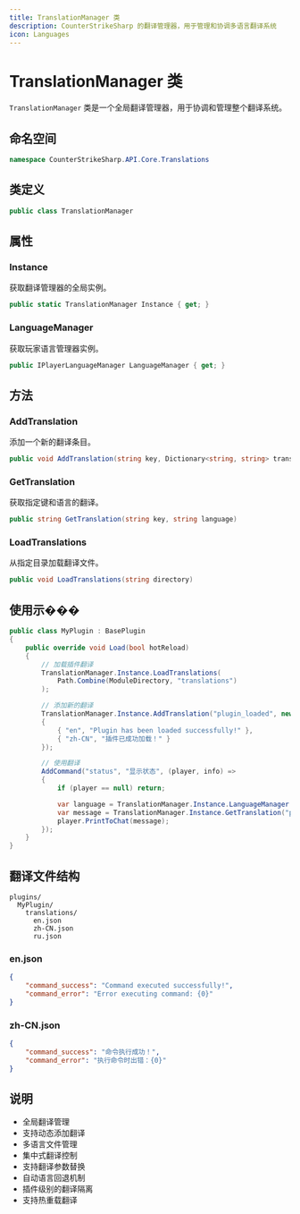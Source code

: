 ```yaml
---
title: TranslationManager 类
description: CounterStrikeSharp 的翻译管理器，用于管理和协调多语言翻译系统
icon: Languages
---
```


# TranslationManager 类

`TranslationManager` 类是一个全局翻译管理器，用于协调和管理整个翻译系统。

## 命名空间

```csharp
namespace CounterStrikeSharp.API.Core.Translations
```

## 类定义

```csharp
public class TranslationManager
```

## 属性

### Instance

获取翻译管理器的全局实例。

```csharp
public static TranslationManager Instance { get; }
```

### LanguageManager

获取玩家语言管理器实例。

```csharp
public IPlayerLanguageManager LanguageManager { get; }
```

## 方法

### AddTranslation

添加一个新的翻译条目。

```csharp
public void AddTranslation(string key, Dictionary<string, string> translations)
```

### GetTranslation

获取指定键和语言的翻译。

```csharp
public string GetTranslation(string key, string language)
```

### LoadTranslations

从指定目录加载翻译文件。

```csharp
public void LoadTranslations(string directory)
```

## 使用示���

```csharp
public class MyPlugin : BasePlugin
{
    public override void Load(bool hotReload)
    {
        // 加载插件翻译
        TranslationManager.Instance.LoadTranslations(
            Path.Combine(ModuleDirectory, "translations")
        );

        // 添加新的翻译
        TranslationManager.Instance.AddTranslation("plugin_loaded", new Dictionary<string, string>
        {
            { "en", "Plugin has been loaded successfully!" },
            { "zh-CN", "插件已成功加载！" }
        });

        // 使用翻译
        AddCommand("status", "显示状态", (player, info) =>
        {
            if (player == null) return;

            var language = TranslationManager.Instance.LanguageManager.GetLanguage(player);
            var message = TranslationManager.Instance.GetTranslation("plugin_loaded", language);
            player.PrintToChat(message);
        });
    }
}
```

## 翻译文件结构

```
plugins/
  MyPlugin/
    translations/
      en.json
      zh-CN.json
      ru.json
```

### en.json
```json
{
    "command_success": "Command executed successfully!",
    "command_error": "Error executing command: {0}"
}
```

### zh-CN.json
```json
{
    "command_success": "命令执行成功！",
    "command_error": "执行命令时出错：{0}"
}
```

## 说明

- 全局翻译管理
- 支持动态添加翻译
- 多语言文件管理
- 集中式翻译控制
- 支持翻译参数替换
- 自动语言回退机制
- 插件级别的翻译隔离
- 支持热重载翻译 